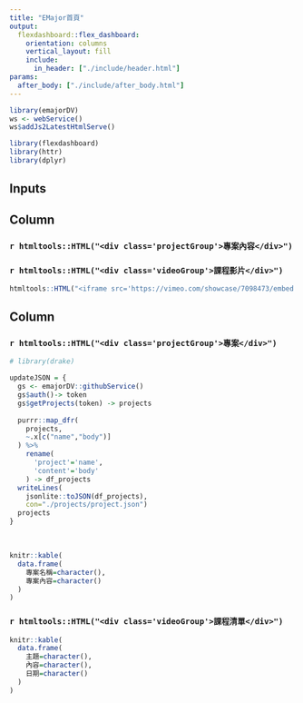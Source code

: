 ```yaml
---
title: "EMajor首頁"
output: 
  flexdashboard::flex_dashboard:
    orientation: columns
    vertical_layout: fill
    include:
      in_header: ["./include/header.html"]
params:
  after_body: ["./include/after_body.html"]
---
```


```r
library(emajorDV)
ws <- webService()
ws$addJs2LatestHtmlServe()
```


```r
library(flexdashboard)
library(httr)
library(dplyr)

```

Inputs {.sidebar}
-------------------------------------


Column {.tabset}
-----------------------------------------------------------------------

### `r htmltools::HTML("<div class='projectGroup'>專案內容</div>")`{#projectDetail .project}

### `r htmltools::HTML("<div class='videoGroup'>課程影片</div>")`{#courseVideos .course}

```r
htmltools::HTML("<iframe src='https://vimeo.com/showcase/7098473/embed' allowfullscreen frameborder='0' style='position:absolute;top:0;left:0;width:100%;height:100%;'></iframe>")
```

Column {.tabset}
-----------------------------------------------------------------------

### `r htmltools::HTML("<div class='projectGroup'>專案</div>")`{#projects .project}

```r
# library(drake)

updateJSON = {
  gs <- emajorDV::githubService()
  gs$auth()-> token
  gs$getProjects(token) -> projects
  
  purrr::map_dfr(
    projects,
    ~.x[c("name","body")]
  ) %>%
    rename(
      'project'='name',
      'content'='body'
    ) -> df_projects
  writeLines(
    jsonlite::toJSON(df_projects),
    con="./projects/project.json")
  projects
}


```

<br>
<div id="example">
```r
knitr::kable(
  data.frame(
    專案名稱=character(),
    專案內容=character()
  )
)
```
</div>

### `r htmltools::HTML("<div class='videoGroup'>課程清單</div>")`{#courseList .course}

<div id="example2">
```r
knitr::kable(
  data.frame(
    主題=character(),
    內容=character(),
    日期=character()
  )
)
```
</div>
